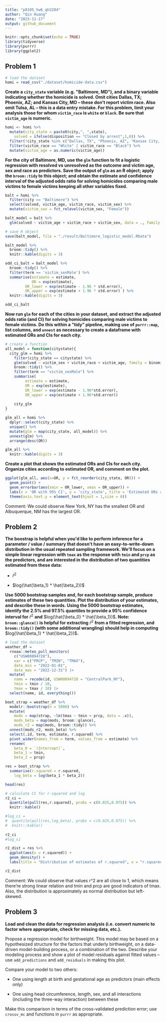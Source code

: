 ```yaml
---
title: "p8105_hw6_qh2284"
author: "Qin Huang"
date: "2023-11-17"
output: github_document
---
```


```r
knitr::opts_chunk$set(echo = TRUE)
library(tidyverse)
library(purrr)
library(ggplot2)
```

## Problem 1

```r
# load the dataset
homi = read_csv("./dataset/homicide-data.csv")
```

**Create a `city_state` variable (e.g. \"Baltimore, MD\"), and a binary variable indicating whether the homicide is solved. Omit cities Dallas, TX; Phoenix, AZ; and Kansas City, MO -- these don\'t report victim race. Also omit Tulsa, AL -- this is a data entry mistake. For this problem, limit your analysis those for whom `victim_race` is `white` or `black`. Be sure that `victim_age` is numeric.**

```r
homi <- homi %>% 
  mutate(city_state = paste0(city,", ",state),
    solved = ifelse(disposition == "Closed by arrest",1,0)) %>% 
  filter(!city_state %in% c("Dallas, TX", "Phoenix, AZ", "Kansas City, MO", "Tulsa, AL")) %>%
  filter(victim_race == "White" | victim_race == "Black") %>% 
  mutate(victim_age = as.numeric(victim_age))
```

**For the city of Baltimore, MD, use the `glm` function to fit a logistic regression with resolved vs unresolved as the outcome and victim age, sex and race as predictors. Save the output of `glm` as an R object; apply the `broom::tidy` to this object; and obtain the estimate and confidence interval of the adjusted odds ratio for solving homicides comparing male victims to female victims keeping all other variables fixed.**

```r
balt = homi %>% 
  filter(city == "Baltimore") %>% 
  select(solved, victim_age, victim_race, victim_sex) %>%
  mutate(victim_sex = fct_relevel(victim_sex, "Female"))
```

```r
balt_model = balt %>% 
  glm(solved ~ victim_age + victim_race + victim_sex, data = ., family = binomial())
```

```r
# save R object
save(balt_model, file = "./result/Baltimore_logistic_model.RData")
```

```r
balt_model %>% 
  broom::tidy() %>% 
  knitr::kable(digits = 3)
```

```r
odd_ci_balt = balt_model %>% 
  broom::tidy() %>%
  filter(term == 'victim_sexMale') %>% 
  summarise(estimate = estimate,
            OR = exp(estimate),
         OR_lower = exp(estimate - 1.96 * std.error),
         OR_upper = exp(estimate + 1.96 * std.error) ) %>%
  knitr::kable(digits = 3)

odd_ci_balt
```

**Now run `glm` for each of the cities in your dataset, and extract the adjusted odds ratio (and CI) for solving homicides comparing male victims to female victims. Do this within a \"tidy\" pipeline, making use of `purrr::map`, list columns, and `unnest` as necessary to create a dataframe with estimated ORs and CIs for each city.**

```r
# create a function
all_model = function(citystate){
  city_glm = homi %>% 
    filter(city_state == citystate) %>% 
    glm(solved ~ victim_sex + victim_race + victim_age, family = binomial, data = .) %>% 
    broom::tidy() %>% 
    filter(term == "victim_sexMale") %>% 
    summarise(
         estimate = estimate,
         OR = exp(estimate), 
         OR_lower = exp(estimate - 1.96*std.error), 
         OR_upper = exp(estimate + 1.96*std.error))
    
    city_glm
}
```

```r
glm_all = homi %>%
  dplyr::select(city_state) %>%
  unique() %>%
  mutate(glm = map(city_state, all_model)) %>% 
  unnest(glm) %>% 
  arrange(desc(OR))

glm_all %>%
  knitr::kable(digits = 3)
```

**Create a plot that shows the estimated ORs and CIs for each city. Organize cities according to estimated OR, and comment on the plot.**

```r
ggplot(glm_all, aes(x=OR, y = fct_reorder(city_state, OR))) +
  geom_point() +
  geom_errorbar(aes(xmin = OR_lower, xmax = OR_upper)) +
  labs(x = 'OR with 95% CI', y = 'city_state', title = 'Estimated ORs and CIs for each city') +
  theme(axis.text.y = element_text(hjust = 1,size = 6))
```

Comment: We could observe New York, NY has the smallest OR and Albuquerque, NM has the largest OR.

## Problem 2

**The boostrap is helpful when you\'d like to perform inference for a parameter / value / summary that doesn\'t have an easy-to-write-down distribution in the usual repeated sampling framework. We\'ll focus on a simple linear regression with `tmax` as the response with `tmin` and `prcp` as the predictors, and are interested in the distribution of two quantities estimated from these data:**

-   $\hat{r}^2$

-   $log(\hat{\beta_1} * \hat{\beta_2})$

**Use 5000 bootstrap samples and, for each bootstrap sample, produce estimates of these two quantities. Plot the distribution of your estimates, and describe these in words. Using the 5000 bootstrap estimates, identify the 2.5% and 97.5% quantiles to provide a 95% confidence interval for** $\hat{r}^2$ **and** $log(\hat{\beta_0} * \hat{\beta_1})$**. Note: `broom::glance()` is helpful for extracting** $\hat{r}^2$ **from a fitted regression, and `broom::tidy()` (with some additional wrangling) should help in computing** $log(\hat{\beta_1} * \hat{\beta_2})$**.**

```r
# load the dataset
weather_df = 
  rnoaa::meteo_pull_monitors(
    c("USW00094728"),
    var = c("PRCP", "TMIN", "TMAX"), 
    date_min = "2022-01-01",
    date_max = "2022-12-31") |>
  mutate(
    name = recode(id, USW00094728 = "CentralPark_NY"),
    tmin = tmin / 10,
    tmax = tmax / 10) |>
  select(name, id, everything())
```

```r

boot_strap = weather_df %>% 
  modelr::bootstrap(n = 5000) %>% 
  mutate(
    mods = map(strap, ~lm(tmax ~ tmin + prcp, data = .x)),
    mods_beta = map(mods, broom::glance),
    mods_r2 = map(mods, broom::tidy)) %>% 
  unnest(mods_r2, mods_beta) %>% 
  select(.id, term, estimate, r.squared) %>% 
  pivot_wider(names_from = term, values_from = estimate) %>% 
  rename(
    beta_0 = `(Intercept)`,
    beta_1 = tmin,
    beta_2 = prcp) 

res = boot_strap %>%
  summarise(r.squared = r.squared,
    log_beta = log(beta_1 * beta_2))

head(res)
```

```r
# calculate CI for r-squared and log
r2_ci = 
  quantile(pull(res,r.squared), probs = c(0.025,0.975)) %>% 
  knitr::kable()

#log_ci = 
#  quantile(pull(res,log_beta), probs = c(0.025,0.975)) %>% 
#  knitr::kable()
  
r2_ci
#log_ci
```

```r
r2_dist = res %>%
  ggplot(aes(x = r.squared)) +
  geom_density() +
  labs(title = "Distribution of estimates of r.squared", x = "r.squared estimates")

r2_dist
```

Comment: We could observe that values r\^2 are all close to 1, which means there're strong linear relation and tmin and prcp are good indicators of tmax. Also, the distribution is approximately as normal distribution but left-skewed.

## Problem 3

**Load and clean the data for regression analysis (i.e. convert numeric to factor where appropriate, check for missing data, etc.).**

Propose a regression model for birthweight. This model may be based on a hypothesized structure for the factors that underly birthweight, on a data-driven model-building process, or a combination of the two. Describe your modeling process and show a plot of model residuals against fitted values -- use `add_predictions` and `add_residuals` in making this plot.

Compare your model to two others:

-   One using length at birth and gestational age as predictors (main effects only)

-   One using head circumference, length, sex, and all interactions (including the three-way interaction) between these

Make this comparison in terms of the cross-validated prediction error; use `crossv_mc` and functions in `purrr` as appropriate.
